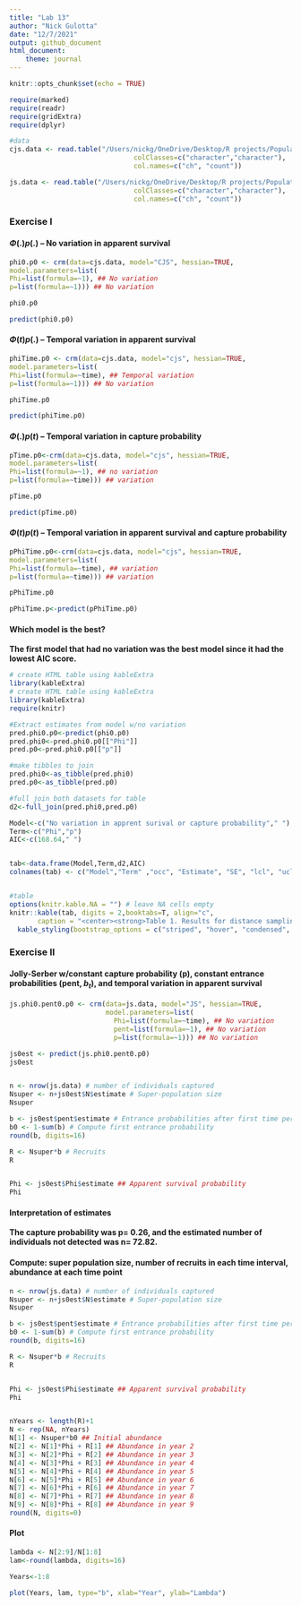 ```yaml
---
title: "Lab 13"
author: "Nick Gulotta"
date: "12/7/2021"
output: github_document
html_document:
    theme: journal
---
```


```r
knitr::opts_chunk$set(echo = TRUE)
```


```r
require(marked)
require(readr)
require(gridExtra)
require(dplyr)

#data
cjs.data <- read.table("/Users/nickg/OneDrive/Desktop/R projects/Population-dynamics-FANR/data/cawa-cjs.inp", sep=" ",
                               colClasses=c("character","character"),
                               col.names=c("ch", "count"))

js.data <- read.table("/Users/nickg/OneDrive/Desktop/R projects/Population-dynamics-FANR/data/CH-SO-Dean-AllYears.inp", sep=" ",
                               colClasses=c("character","character"),
                               col.names=c("ch", "count"))
```


### **Exercise I**

#### **$Φ(.)p(.)$ – No variation in apparent survival**

```r
phi0.p0 <- crm(data=cjs.data, model="CJS", hessian=TRUE,
model.parameters=list(
Phi=list(formula=~1), ## No variation
p=list(formula=~1))) ## No variation

phi0.p0

predict(phi0.p0)
```

#### **$Φ(t)p(.)$ – Temporal variation in apparent survival**

```r
phiTime.p0 <- crm(data=cjs.data, model="cjs", hessian=TRUE,
model.parameters=list(
Phi=list(formula=~time), ## Temporal variation
p=list(formula=~1))) ## No variation

phiTime.p0

predict(phiTime.p0)
```

#### **$Φ(.)p(t)$ – Temporal variation in capture probability**

```r
pTime.p0<-crm(data=cjs.data, model="cjs", hessian=TRUE,
model.parameters=list(
Phi=list(formula=~1), ## no variation
p=list(formula=~time))) ## variation

pTime.p0

predict(pTime.p0)
```
#### **$Φ(t)p(t)$ – Temporal variation in apparent survival and capture probability**

```r
pPhiTime.p0<-crm(data=cjs.data, model="cjs", hessian=TRUE,
model.parameters=list(
Phi=list(formula=~time), ## variation
p=list(formula=~time))) ## variation

pPhiTime.p0

pPhiTime.p<-predict(pPhiTime.p0)
```

#### **Which model is the best?**

**The first model that had no variation was the best model since it had the lowest AIC score.**

```r
# create HTML table using kableExtra
library(kableExtra)
# create HTML table using kableExtra
library(kableExtra)
require(knitr)

#Extract estimates from model w/no variation
pred.phi0.p0<-predict(phi0.p0)
pred.phi0<-pred.phi0.p0[["Phi"]]
pred.p0<-pred.phi0.p0[["p"]]

#make tibbles to join
pred.phi0<-as_tibble(pred.phi0)
pred.p0<-as_tibble(pred.p0)

#full join both datasets for table
d2<-full_join(pred.phi0,pred.p0)

Model<-c("No variation in apprent surival or capture probability"," ")
Term<-c("Phi","p")
AIC<-c(168.64," ")


tab<-data.frame(Model,Term,d2,AIC)
colnames(tab) <- c("Model","Term" ,"occ", "Estimate", "SE", "lcl", "ucl", "AIC") ## Rename


#table 
options(knitr.kable.NA = "") # leave NA cells empty
knitr::kable(tab, digits = 2,booktabs=T, align="c",
       caption = "<center><strong>Table 1. Results for distance sampling of gazelle for half-normal and half-hazard models.</strong></center>")%>%
  kable_styling(bootstrap_options = c("striped", "hover", "condensed", "bordered"))
```

### **Exercise II**

#### **Jolly-Serber w/constant capture probability (p), constant entrance probabilities (pent, $b_t$), and temporal variation in apparent survival**

```r
js.phi0.pent0.p0 <- crm(data=js.data, model="JS", hessian=TRUE,
                        model.parameters=list(
                          Phi=list(formula=~time), ## No variation
                          pent=list(formula=~1), ## No variation
                          p=list(formula=~1))) ## No variation

js0est <- predict(js.phi0.pent0.p0)
js0est


n <- nrow(js.data) # number of individuals captured
Nsuper <- n+js0est$N$estimate # Super-population size
Nsuper

b <- js0est$pent$estimate # Entrance probabilities after first time period
b0 <- 1-sum(b) # Compute first entrance probability
round(b, digits=16)

R <- Nsuper*b # Recruits
R


Phi <- js0est$Phi$estimate ## Apparent survival probability
Phi

```

#### **Interpretation of estimates**
**The capture probability was p= 0.26, and the estimated number of individuals not detected was n= 72.82. **

#### **Compute: super population size, number of recruits in each time interval, abundance at each time point**

```r
n <- nrow(js.data) # number of individuals captured
Nsuper <- n+js0est$N$estimate # Super-population size
Nsuper

b <- js0est$pent$estimate # Entrance probabilities after first time period
b0 <- 1-sum(b) # Compute first entrance probability
round(b, digits=16)

R <- Nsuper*b # Recruits
R


Phi <- js0est$Phi$estimate ## Apparent survival probability
Phi


nYears <- length(R)+1
N <- rep(NA, nYears)
N[1] <- Nsuper*b0 ## Initial abundance
N[2] <- N[1]*Phi + R[1] ## Abundance in year 2
N[3] <- N[2]*Phi + R[2] ## Abundance in year 3
N[4] <- N[3]*Phi + R[3] ## Abundance in year 4
N[5] <- N[4]*Phi + R[4] ## Abundance in year 5
N[6] <- N[5]*Phi + R[5] ## Abundance in year 6
N[7] <- N[6]*Phi + R[6] ## Abundance in year 7
N[8] <- N[7]*Phi + R[7] ## Abundance in year 8
N[9] <- N[8]*Phi + R[8] ## Abundance in year 9
round(N, digits=0)
```

#### **Plot**

```r

lambda <- N[2:9]/N[1:8]
lam<-round(lambda, digits=16)

Years<-1:8

plot(Years, lam, type="b", xlab="Year", ylab="Lambda")
```